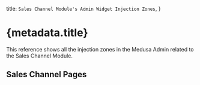 
  title: `Sales Channel Module's Admin Widget Injection Zones`,
}

# {metadata.title}

This reference shows all the injection zones in the Medusa Admin related to the Sales Channel Module.

## Sales Channel Pages

<SalesChannelContent />